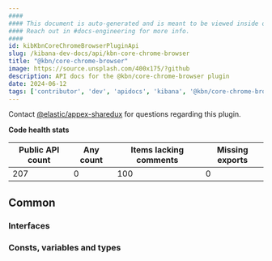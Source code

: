 ```yaml
---
####
#### This document is auto-generated and is meant to be viewed inside our experimental, new docs system.
#### Reach out in #docs-engineering for more info.
####
id: kibKbnCoreChromeBrowserPluginApi
slug: /kibana-dev-docs/api/kbn-core-chrome-browser
title: "@kbn/core-chrome-browser"
image: https://source.unsplash.com/400x175/?github
description: API docs for the @kbn/core-chrome-browser plugin
date: 2024-06-12
tags: ['contributor', 'dev', 'apidocs', 'kibana', '@kbn/core-chrome-browser']
---
```




Contact [@elastic/appex-sharedux](https://github.com/orgs/elastic/teams/appex-sharedux) for questions regarding this plugin.

**Code health stats**

| Public API count  | Any count | Items lacking comments | Missing exports |
|-------------------|-----------|------------------------|-----------------|
| 207 | 0 | 100 | 0 |

## Common

### Interfaces
<DocDefinitionList data={kbnCoreChromeBrowserObj.common.interfaces}/>

### Consts, variables and types
<DocDefinitionList data={kbnCoreChromeBrowserObj.common.misc}/>

